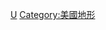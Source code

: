 {{Commonscat|Mountains of the United States}}

[[Category:北美洲各国山峰|U]]
[[Category:美國地形|Category:美國地形]]
